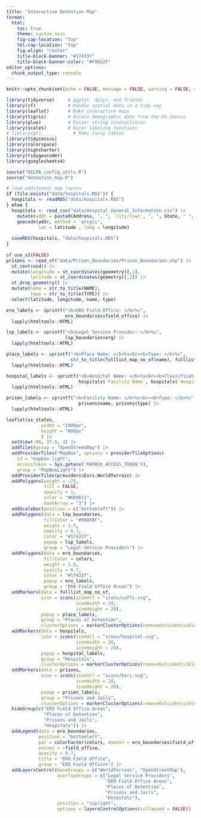 ```yaml
---
title: "Interactive Detention Map"
format: 
  html: 
    toc: true
    theme: custom.scss
    fig-cap-location: "top"
    tbl-cap-location: "top"
    fig-align: "center"
    title-block-banner: "#174337"
    title-block-banner-color: "#F9DD2F"
editor_options: 
  chunk_output_type: console
---
```



```r
knitr::opts_chunk$set(echo = FALSE, message = FALSE, warning = FALSE, cache = TRUE)

library(tidyverse)     # ggplot, dplyr, and friends
library(sf)            # Handle spatial data in a tidy way
library(leaflet)       # Make interactive maps
library(tigris)        # Access demographic data from the US Census
library(glue)          # Easier string interpolation
library(scales)        # Nicer labeling functions
# library(gt)            # Make fancy tables
library(tidycensus)
library(colorspace)
library(highcharter)
library(tidygeocoder)
library(googlesheets4)

source("NILRA_config_utils.R")
source("detention_map.R")

```

```r

# load additional map layers
if (file.exists("data/hospitals.RDS")) {
  hospitals <- readRDS("data/hospitals.RDS")
} else {
  hospitals <- read_csv("data/Hospital_General_Information.csv") |> 
    mutate(addr = paste0(Address, ", ", `City/Town`, ", ", State, " ", `ZIP Code`)) |>
    geocode(addr, method = 'arcgis',
            lat = latitude , long = longitude)
  
  saveRDS(hospitals, "data/hospitals.RDS")
}
  
sf_use_s2(FALSE)
prisons <- read_sf("data/Prison_Boundaries/Prison_Boundaries.shp") |> 
  st_centroid() |> 
  mutate(longitude = st_coordinates(geometry)[,1],
         latitude = st_coordinates(geometry)[,2]) |> 
  st_drop_geometry() |> 
  mutate(name = str_to_title(NAME),
         type = str_to_title(TYPE)) |> 
  select(latitude, longitude, name, type)

```

```r

ero_labels <- sprintf("<b>ERO Field Office: </b>%s",
                      ero_boundaries$field_office) |> 
  lapply(htmltools::HTML)

lsp_labels <- sprintf("<b>Legal Service Provider: </b>%s",
                      lsp_boundaries$org) |> 
  lapply(htmltools::HTML)

place_labels <- sprintf("<b>Place Name: </b>%s<br><b>Type: </b>%s",
                        str_to_title(fulllist_map_no_sf$name), fulllist_map_no_sf$type) |> 
  lapply(htmltools::HTML)

hospital_labels <- sprintf("<b>Hospital Name: </b>%s<br><b>Classification: </b>%s",
                           hospitals$`Facility Name`, hospitals$`Hospital Type`) |> 
  lapply(htmltools::HTML)

prison_labels <- sprintf("<b>Facility Name: </b>%s<br><b>Type: </b>%s",
                           prisons$name, prisons$type) |> 
  lapply(htmltools::HTML)

```

::: column-page

```r

leaflet(us_states,
             width = "1000px",
             height = "600px"
             ) |>
  setView(-96, 37.8, 4) |>
  addTiles(group = "OpenStreetMap") |> 
  addProviderTiles("MapBox", options = providerTileOptions(
    id = "mapbox.light",
    accessToken = Sys.getenv('MAPBOX_ACCESS_TOKEN')),
    group = "MapBoxLight") |> 
  addProviderTiles(providers$Esri.WorldTerrain) |> 
  addPolygons(weight = .75,
              fill = FALSE,
              opacity = 1,
              color = "#6D0EC1",
              dashArray = "3") |> 
  addScaleBar(position = c("bottomleft")) |> 
  addPolygons(data = lsp_boundaries,
              fillColor = "#08BFBF", 
              weight = 1.5,
              opacity = 0.7,
              color = "#174337",
              popup = lsp_labels,
              group = "Legal Service Providers") |> 
  addPolygons(data = ero_boundaries,
              fillColor = colors, 
              weight = 1.5,
              opacity = 0.7,
              color = "#174337",
              popup = ero_labels,
              group = "ERO Field Office Areas") |> 
  addMarkers(data = fulllist_map_no_sf,
             icon = icons(iconUrl = "icons/cuffs.svg",
                          iconWidth = 20,
                          iconHeight = 20),
             popup = place_labels,
             group = "Places of Detention",
             clusterOptions = markerClusterOptions(removeOutsideVisibleBounds = FALSE)) |>
  addMarkers(data = hospitals,
             icon = icons(iconUrl = "icons/hospital.svg",
                          iconWidth = 20,
                          iconHeight = 20),
             popup = hospital_labels,
             group = "Hospitals",
             clusterOptions = markerClusterOptions(removeOutsideVisibleBounds = FALSE)) |> 
  addMarkers(data = prisons,
             icon = icons(iconUrl = "icons/bars.svg",
                          iconWidth = 20,
                          iconHeight = 20),
             popup = prison_labels,
             group = "Prisons and Jails",
             clusterOptions = markerClusterOptions(removeOutsideVisibleBounds = FALSE)) |>
  hideGroup(c("ERO Field Office Areas",
              "Places of Detention",
              "Prisons and Jails",
              "Hospitals")) |> 
  addLegend(data = ero_boundaries,
            position = "bottomleft",
            pal = colorFactor(colors, domain = ero_boundaries$field_office),
            values = ~field_office,
            opacity = 0.7,
            title = "ERO Field Office",
            group = "ERO Field Offices") |>
  addLayersControl(baseGroups = c("WorldTerrain", "OpenStreetMap"),
                   overlayGroups = c("Legal Service Providers",
                                     "ERO Field Office Areas", 
                                     "Places of Detention",
                                     "Prisons and Jails",
                                     "Hospitals"),
                   position = "topright",
                   options = layersControlOptions(collapsed = FALSE))

```

::: 